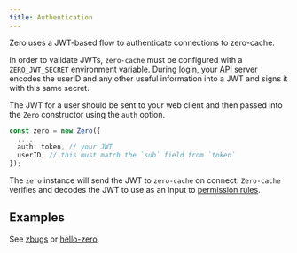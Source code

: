 ```yaml
---
title: Authentication
---
```


Zero uses a JWT-based flow to authenticate connections to zero-cache.

In order to validate JWTs, `zero-cache` must be configured with a `ZERO_JWT_SECRET` environment variable. During login, your API server encodes the userID and any other useful information into a JWT and signs it with this same secret.

The JWT for a user should be sent to your web client and then passed into the `Zero` constructor using the `auth` option.

```ts
const zero = new Zero({
  ...,
  auth: token, // your JWT
  userID, // this must match the `sub` field from `token`
});
```

The `zero` instance will send the JWT to `zero-cache` on connect. `Zero-cache` verifies and decodes the JWT to use as an input to [permission rules](permissions).

## Examples

See [zbugs](samples#zbugs) or [hello-zero](samples#hello-zero).
